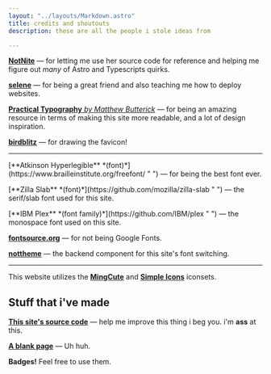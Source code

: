 ```yaml
---
layout: "../layouts/Markdown.astro"
title: credits and shoutouts
description: these are all the people i stole ideas from

---
```


**[NotNite](https://notnite.com " ")** — for letting me use her source code for reference and helping me figure out *many* of Astro and Typescripts quirks.

**[selene](https://goth.zip " ")** — for being a great friend and also teaching me how to deploy websites.

[**Practical Typography** *by Matthew Butterick*](https://practicaltypography.com/ " ") —
for being an amazing resource in terms of making this site more readable, and a lot of design inspiration.

**[birdblitz](https://bsky.app/profile/birdblitz.bsky.social " ")** — for drawing the favicon!
___

<p id="cr-sans-serif">[**Atkinson Hyperlegible** *(font)*](https://www.brailleinstitute.org/freefont/ " ") —
    for being the best font ever.</p>

<p id="cr-serif">[**Zilla Slab** *(font)*](https://github.com/mozilla/zilla-slab " ") — the serif/slab font used for this site.</p>

<p id="cr-monospace">[**IBM Plex** *(font family)*](https://github.com/IBM/plex " ") — the monospace font used on this site.</p>

[**fontsource.org**](https://fontsource.org/ " ") — for not being Google Fonts.

**[nottheme](https://github.com/NotNite/nottheme " ")** — the backend component for this site's font switching.

---

This website utilizes the **[MingCute](https://github.com/Richard9394/MingCute " ")** and **[Simple Icons](https://github.com/simple-icons/simple-icons " ")** iconsets.

## Stuff that i've made

**[This site's source code](https://github.com/deadproprietary/futon-reform ' ')** — help me improve this thing i beg you. i'm **ass** at this.

**[A blank page](/blank)** — Uh huh.

**Badges!** Feel free to use them.
<Buttons source="credits" />
